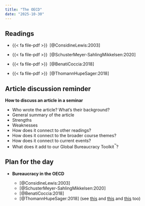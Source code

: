 ```yaml
---
title: "The OECD"
date: "2025-10-30"
---
```


## Readings

- {{< fa file-pdf >}}&ensp;[@ConsidineLewis:2003]

- {{< fa file-pdf >}}&ensp;[@SchusterMeyer-SahlingMikkelsen:2020]

- {{< fa file-pdf >}}&ensp;[@BenatiCoccia:2018]

- {{< fa file-pdf >}}&ensp;[@ThomannHupeSager:2018]

::: {.content-hidden}

## Article discussion reminder

**How to discuss an article in a seminar**

- Who wrote the article? What’s their background?
- General summary of the article
- Strengths
- Weaknesses
- How does it connect to other readings?
- How does it connect to the broader course themes?
- How does it connect to current events?
- What does it add to our Global Bureaucracy Toolkit^™^?


## Plan for the day

- **Bureaucracy in the OECD**

  - [@ConsidineLewis:2003]
  - [@SchusterMeyer-SahlingMikkelsen:2020]
  - [@BenatiCoccia:2018]
  - [@ThomannHupeSager:2018] (see [this](https://www.thestar.com/news/canada/2015/04/29/ontarios-winter-roads-are-less-safe-since-privatization-auditor.html) and [this](https://www.statnews.com/2021/04/19/for-profit-nursing-homes-hospices-bad-deal-older-americans/) and [this](https://academic.oup.com/qje/article/137/4/2213/6536944) too)

:::
